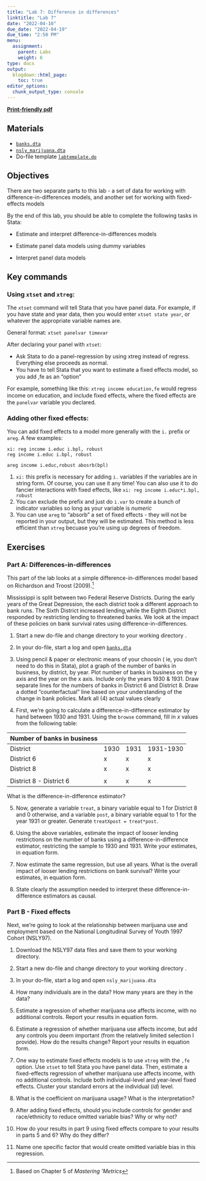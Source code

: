```yaml
---
title: "Lab 7: Difference in differences"
linktitle: "Lab 7"
date: "2022-04-10"
due_date: "2022-04-19"
due_time: "2:50 PM"
menu:
  assignment:
    parent: Labs
    weight: 6
type: docs
output:
  blogdown::html_page:
    toc: true
editor_options: 
  chunk_output_type: console
---
```


**[Print-friendly pdf](../07-lab.pdf)**


## Materials {#materials .unnumbered}

- [`banks.dta`](../materials/banks.dta)
- [`nsly_marijuana.dta`](../materials/nsly_marijuana.dta)
- Do-file template [`labtemplate.do`](../materials/labtemplate_f21.do) 


## Objectives {#objectives .unnumbered}

There are two separate parts to this lab - a set of data for working with difference-in-differences models, and another set for working with fixed-effects models

By the end of this lab, you should be able to complete the following
tasks in Stata:

-   Estimate and interpret difference-in-differences models

-   Estimate panel data models using dummy variables

-   Interpret panel data models


## Key commands  {#key-commands .unnumbered}


### Using `xtset` and `xtreg`:

The `xtset` command will tell Stata that you have panel data. For example, if you have state and year data, then you would enter `xtset state year`, or whatever the appropriate variable names are.

General format: `xtset panelvar timevar`

After declaring your panel with `xtset`:

- Ask Stata to do a panel-regression by using xtreg instead of regress. Everything else proceeds as normal.
- You have to tell Stata that you want to estimate a ﬁxed eﬀects model, so you add ,fe as an “option”

For example, something like this: `xtreg income education,fe` would regress income on education, and include ﬁxed effects, where the fixed effects are the `panelvar` variable you declared.

### Adding other fixed effects: 

You can add fixed effects to a model more generally with the `i.` prefix or `areg`. A few examples: 

```
xi: reg income i.educ i.bpl, robust     
reg income i.educ i.bpl, robust 

areg income i.educ,robust abosrb(bpl)
```

1. `xi:` this prefix is necessary for adding `i.` variables if the variables are in string form. Of course, you can use it any time! You can also use it to do fancier interactions with fixed effects, like `xi: reg income i.educ*i.bpl, robust`
2. You can exclude the prefix and just do `i.var` to create a bunch of indicator variables so long as your variable is *numeric*
3. You can use `areg` to "absorb" a set of fixed effects - they will not be reported in your output, but they will be estimated. This method is less efficient than `xtreg` becuase you're using up degrees of freedom.

<!--
## Video 


### [Video: Class Recording 10 November 2021](https://youtu.be/-c1PtIZ7VCI)
`r htmltools::HTML("{{< youtube -c1PtIZ7VCI >}}")`
-->


## Exercises
### Part A: Differences-in-differences


This part of the lab looks at a simple difference-in-differences model based on Richardson and Troost (2009).^[Based on Chapter 5 of *Mastering 'Metrics*]

Mississippi is split between two Federal Reserve Districts. During the early years of the Great Depression, the each district took a different approach to bank runs. The Sixth District increased lending,while the Eighth District responded by restricting lending to threatened banks. We look at the impact of these policies on bank survival rates using difference-in-differences.

1.  Start a new do-file and change directory to your working directory .

2.  In your do-file, start a log and open [`banks.dta`](../materials/banks.dta)

3.  Using pencil & paper or electronic means of your choosin ( ie, you don't need to do this in Stata), plot a     graph of the number of banks in business, by district, by year. Plot    number of banks in business on the y axis and the year on the x     axis. Include only the years 1930 & 1931. Draw separate lines for    the numbers of banks in District 6 and District 8. Draw a dotted     "counterfactual" line based on your understanding of the change in    bank policies. Mark all (4) actual values clearly

4.  First, we're going to calculate a difference-in-difference estimator    by hand between 1930 and 1931. Using the `browse` command, fill in $x$ values from     the following table:\

| Number of banks in business |      |      |           |
|-----------------------------|------|------|-----------|
| District                    | 1930 | 1931 | 1931-1930 |
| District 6                  | x    | x    | x         |
| District 8                  | x    | x    | x         |
|||||
| District 8 - District 6     | x    | x    | x         |

What is the difference-in-difference estimator?

5.  Now, generate a variable `treat`, a binary variable equal to 1 for    District 8 and 0 otherwise, and a variable `post`, a binary variable
    equal to 1 for the year 1931 or greater. Generate    `treatXpost = treat*post`.

6.  Using the above variables, estimate the impact of looser lending    restrictions on the number of banks using a difference-in-difference
    estimator, restricting the sample to 1930 and 1931. Write your    estimates, in equation form.

7.  Now estimate the same regression, but use all years. What is the    overall impact of looser lending restrictions on bank survival?
    Write your estimates, in equation form.

8.  State clearly the assumption needed to interpret these    difference-in-difference estimators as causal.

### Part B - Fixed effects

Next, we're going to look at the relationship between marijuana use and employment based on the National Longitudinal Survey of Youth 1997 Cohort (NSLY97).

1.  Download the NSLY97 data files and save them to your working    directory.

2.  Start a new do-file and change directory to your working directory .

3.  In your do-file, start a log and open `nsly_marijuana.dta`

4.  How many individuals are in the data? How many years are they in the    data?

5.  Estimate a regression of whether marijuana use affects income, with    no additional controls. Report your results in equation form.

6.  Estimate a regression of whether marijuana use affects income, but  add any controls you deem important (from the relatively limited selection I provide). How do the results change? Report your results in equation form.

7.  One way to estimate fixed effects models is to use `xtreg` with the     `,fe` option. Use `xtset` to tell Stata you have panel data. Then, estimate a fixed-effects regression of whether     marijuana use affects income, with no additional controls. Include both individual-level and year-level fixed effects. Cluster your standard errors at the individual ($id$) level.

8.  What is the coefficient on marijuana usage? What is the     interpretation?

9. After adding fixed effects, should you include controls for gender and race/ethnicity to reduce omitted variable bias? Why or why not?

10. How do your results in part 9 using fixed effects compare to your     results in parts 5 and 6? Why do they differ?

11. Name one specific factor that would create omitted variable bias in     this regression.
